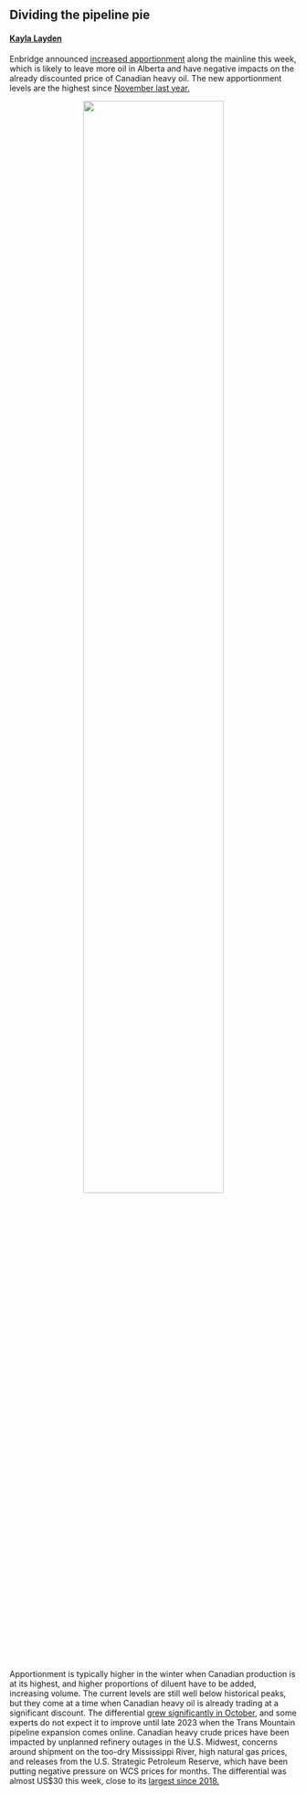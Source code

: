 ## Dividing the pipeline pie
#### [Kayla Layden](https://www.linkedin.com/in/kaylalayden/)

Enbridge announced [increased apportionment](https://www.reuters.com/business/energy/rising-enbridge-pipeline-apportionment-may-spell-pain-canadian-oil-patch-2022-11-22/) along the mainline this week, which is likely to leave more oil in Alberta and have negative impacts on the already discounted price of Canadian heavy oil. The new apportionment levels are the highest since [November last year.](https://energynow.ca/2022/11/more-pipeline-problems-for-canada-as-enbridge-rations-space-on-its-mainline-system/) 

<center>![](docs\index_files\figure-html\diffs_wcs_short-1.png){width=70%}</center>

Apportionment is typically higher in the winter when Canadian production is at its highest, and higher proportions of diluent have to be added, increasing volume. The current levels are still well below historical peaks, but they come at a time when Canadian heavy oil is already trading at a significant discount. The differential [grew significantly in October](https://globalnews.ca/news/9217982/western-canada-select-oil-price-differential-spread-2023/), and some experts do not expect it to improve until late 2023 when the Trans Mountain pipeline expansion comes online. Canadian heavy crude prices have been impacted by unplanned refinery outages in the U.S. Midwest, concerns around shipment on the too-dry Mississippi River, high natural gas prices, and releases from the U.S. Strategic Petroleum Reserve, which have been putting negative pressure on WCS prices for months. The differential was almost US$30 this week, close to its [largest since 2018.](https://energynow.ca/2022/11/more-pipeline-problems-for-canada-as-enbridge-rations-space-on-its-mainline-system/)


